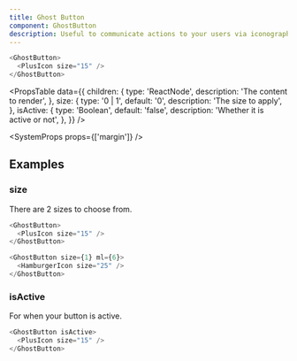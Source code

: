 ```yaml
---
title: Ghost Button
component: GhostButton
description: Useful to communicate actions to your users via iconography.
---
```


```js live
<GhostButton>
  <PlusIcon size="15" />
</GhostButton>
```

<PropsTable
  data={{
    children: {
      type: 'ReactNode',
      description: 'The content to render',
    },
    size: {
      type: '0 | 1',
      default: '0',
      description: 'The size to apply',
    },
    isActive: {
      type: 'Boolean',
      default: 'false',
      description: 'Whether it is active or not',
    },
  }}
/>

<SystemProps props={['margin']} />

## Examples

### size

There are 2 sizes to choose from.

```js live
<GhostButton>
  <PlusIcon size="15" />
</GhostButton>

<GhostButton size={1} ml={6}>
  <HamburgerIcon size="25" />
</GhostButton>
```

### isActive

For when your button is active.

```js live
<GhostButton isActive>
  <PlusIcon size="15" />
</GhostButton>
```
